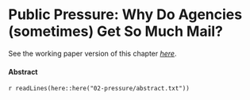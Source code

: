 # Public Pressure: Why Do Agencies (sometimes) Get So Much Mail?

See the working paper version of this chapter [_here_](https://judgelord.github.io/research/whymail/).

#### Abstract {-}

`r readLines(here::here("02-pressure/abstract.txt"))`

